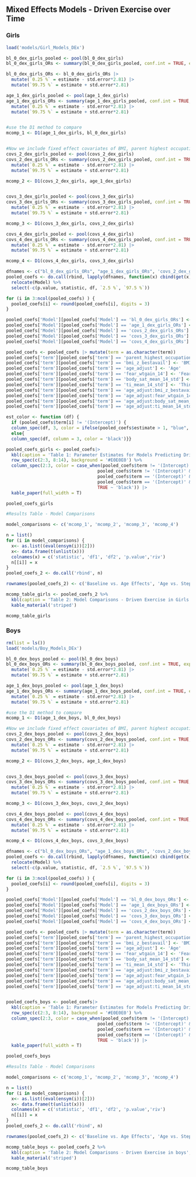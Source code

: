 
## Mixed Effects Models - Driven Exercise over Time

### Girls

```r
load('models/Girl_Models_DEx')

bl_0_dex_girls_pooled <- pool(bl_0_dex_girls)
bl_0_dex_girls_ORs <- summary(bl_0_dex_girls_pooled, conf.int = TRUE, exponentiate = TRUE) 

bl_0_dex_girls_ORs <- bl_0_dex_girls_ORs |>  
  mutate(`0.25 %` = estimate - std.error*2.81) |> 
  mutate(`99.75 %` = estimate + std.error*2.81)

age_1_dex_girls_pooled <- pool(age_1_dex_girls)
age_1_dex_girls_ORs <- summary(age_1_dex_girls_pooled, conf.int = TRUE, exponentiate = TRUE)  |> 
  mutate(`0.25 %` = estimate - std.error*2.81) |> 
  mutate(`99.75 %` = estimate + std.error*2.81)


#use the D1 method to compare 
mcomp_1 <- D1(age_1_dex_girls, bl_0_dex_girls)


#Now we include fixed effect covariates of BMI, parent highest occupation, and eating disorder cogitions at age 14: thin-ideal internalization, body dissatisfaction, and fear of weight gain
covs_2_dex_girls_pooled <- pool(covs_2_dex_girls)
covs_2_dex_girls_ORs <- summary(covs_2_dex_girls_pooled, conf.int = TRUE, exponentiate = TRUE)|> 
  mutate(`0.25 %` = estimate - std.error*2.81) |> 
  mutate(`99.75 %` = estimate + std.error*2.81)

mcomp_2 <- D1(covs_2_dex_girls, age_1_dex_girls)


covs_3_dex_girls_pooled <- pool(covs_3_dex_girls)
covs_3_dex_girls_ORs <- summary(covs_3_dex_girls_pooled, conf.int = TRUE, exponentiate = TRUE)|> 
  mutate(`0.25 %` = estimate - std.error*2.81) |> 
  mutate(`99.75 %` = estimate + std.error*2.81)

mcomp_3 <- D1(covs_3_dex_girls, covs_2_dex_girls)

covs_4_dex_girls_pooled <- pool(covs_4_dex_girls)
covs_4_dex_girls_ORs <- summary(covs_4_dex_girls_pooled, conf.int = TRUE, exponentiate = TRUE)|> 
  mutate(`0.25 %` = estimate - std.error*2.81) |> 
  mutate(`99.75 %` = estimate + std.error*2.81)

mcomp_4 <- D1(covs_4_dex_girls, covs_3_dex_girls)

```


```r

dfnames <- c("bl_0_dex_girls_ORs", "age_1_dex_girls_ORs", 'covs_2_dex_girls_ORs', 'covs_3_dex_girls_ORs', 'covs_4_dex_girls_ORs')
pooled_coefs <- do.call(rbind, lapply(dfnames, function(x) cbind(get(x), Model=x))) |> 
  relocate(Model) %>% 
  select(-c(p.value, statistic, df, `2.5 %`, `97.5 %`))

for (i in 3:ncol(pooled_coefs) ) {
  pooled_coefs[i] <- round(pooled_coefs[i], digits = 3)
}

pooled_coefs['Model'][pooled_coefs['Model'] == 'bl_0_dex_girls_ORs'] <- 'Baseline Model'
pooled_coefs['Model'][pooled_coefs['Model'] == 'age_1_dex_girls_ORs'] <- 'Age Effect Model'
pooled_coefs['Model'][pooled_coefs['Model'] == 'covs_2_dex_girls_ORs'] <- 'Step 1 Covariates'
pooled_coefs['Model'][pooled_coefs['Model'] == 'covs_3_dex_girls_ORs'] <- 'Step 2 Covariates'
pooled_coefs['Model'][pooled_coefs['Model'] == 'covs_4_dex_girls_ORs'] <- 'Step 3 Age x Cov Interactions'

pooled_coefs <- pooled_coefs |> mutate(term = as.character(term))
pooled_coefs['term'][pooled_coefs['term'] == 'parent_highest_occupation'] <- 'Parent SES'
pooled_coefs['term'][pooled_coefs['term'] == 'bmi_z_bestavail'] <- 'BMI Z - Age 13'
pooled_coefs['term'][pooled_coefs['term'] == 'age_adjust'] <- 'Age'
pooled_coefs['term'][pooled_coefs['term'] == 'fear_wtgain_14'] <- 'Fear of Wt Gain - Age 14'
pooled_coefs['term'][pooled_coefs['term'] == 'body_sat_mean_14_std'] <- 'Body Satisifaction - Age 14'
pooled_coefs['term'][pooled_coefs['term'] == 'ti_mean_14_std'] <- 'Thin-ideal Internalization - Age 14'
pooled_coefs['term'][pooled_coefs['term'] == 'age_adjust:bmi_z_bestavail'] <- 'Age x BMI (13)'
pooled_coefs['term'][pooled_coefs['term'] == 'age_adjust:fear_wtgain_14'] <- 'Age x Fear of Wt Gain (14)'
pooled_coefs['term'][pooled_coefs['term'] == 'age_adjust:body_sat_mean_14_std'] <- 'Age x Body Satisfaction (14)'
pooled_coefs['term'][pooled_coefs['term'] == 'age_adjust:ti_mean_14_std'] <- 'Age x Thin-Ideal Internalization (14)'

est_color <- function (df) {
  if (pooled_coefs$term[i] != '(Intercept)') {
  column_spec(df, 3, color = ifelse(pooled_coefs$estimate > 1, "blue", "red"))}
  else{
  column_spec(df, column = 3, color = 'black')}}

pooled_coefs_girls <- pooled_coefs|> 
  kbl(caption = 'Table 1: Parameter Estimates for Models Predicting Driven Exercise in Girls') %>% 
  row_spec(c(2:3, 8:14), background = '#E0E0E0') %>% 
  column_spec(2:3, color = case_when(pooled_coefs$term != '(Intercept)' & pooled_coefs$`0.25 %` > 1  ~ "blue",
                                   pooled_coefs$term != '(Intercept)' & pooled_coefs$`99.75 %`< 1  ~ "red", 
                                   pooled_coefs$term == '(Intercept)' & pooled_coefs$`0.25 %`> 0 ~ "blue",
                                   pooled_coefs$term == '(Intercept)' & pooled_coefs$`99.75 %`< 0  ~ "red",
                                   TRUE ~ 'black')) |> 
  kable_paper(full_width = T)

pooled_coefs_girls

```

```r
#Results Table - Model Comparisons

model_comparisons <- c('mcomp_1', 'mcomp_2', 'mcomp_3', 'mcomp_4')

n = list() 
for (i in model_comparisons) { 
  x<- as.list((eval(ensym(i))[2])) 
  x<- data.frame(t(unlist(x)))
  colnames(x) = c('statistic', 'df1', 'df2', 'p.value','riv')
  n[[i]] = x
}
pooled_coefs_2 <- do.call('rbind', n) 

rownames(pooled_coefs_2) <- c('Baseline vs. Age Effects', 'Age vs. Step 1 Covariates', 'Step 1 vs. Step 2 Covariates', 'Step 2 vs. Age x Covariate Interactions')

mcomp_table_girls <- pooled_coefs_2 %>% 
  kbl(caption = 'Table 2: Model Comparisons - Driven Exercise in Girls', digits = 3) %>% 
  kable_material('striped')

mcomp_table_girls

```

### Boys


```r
rm(list = ls())
load('models/Boy_Models_DEx')

```


```r

bl_0_dex_boys_pooled <- pool(bl_0_dex_boys)
bl_0_dex_boys_ORs <- summary(bl_0_dex_boys_pooled, conf.int = TRUE, exponentiate = TRUE)|> 
  mutate(`0.25 %` = estimate - std.error*2.81) |> 
  mutate(`99.75 %` = estimate + std.error*2.81)

age_1_dex_boys_pooled <- pool(age_1_dex_boys)
age_1_dex_boys_ORs <- summary(age_1_dex_boys_pooled, conf.int = TRUE, exponentiate = TRUE)|> 
  mutate(`0.25 %` = estimate - std.error*2.81) |> 
  mutate(`99.75 %` = estimate + std.error*2.81)

#use the D1 method to compare 
mcomp_1 <- D1(age_1_dex_boys, bl_0_dex_boys)

```


```r

#Now we include fixed effect covariates of BMI, parent highest occupation, and eating disorder cogitions at age 14: thin-ideal internalization, body dissatisfaction, and fear of weight gain
covs_2_dex_boys_pooled <- pool(covs_2_dex_boys)
covs_2_dex_boys_ORs <- summary(covs_2_dex_boys_pooled, conf.int = TRUE, exponentiate = TRUE)|> 
  mutate(`0.25 %` = estimate - std.error*2.81) |> 
  mutate(`99.75 %` = estimate + std.error*2.81)

mcomp_2 <- D1(covs_2_dex_boys, age_1_dex_boys)


covs_3_dex_boys_pooled <- pool(covs_3_dex_boys)
covs_3_dex_boys_ORs <- summary(covs_3_dex_boys_pooled, conf.int = TRUE, exponentiate = TRUE)|> 
  mutate(`0.25 %` = estimate - std.error*2.81) |> 
  mutate(`99.75 %` = estimate + std.error*2.81)

mcomp_3 <- D1(covs_3_dex_boys, covs_2_dex_boys)

covs_4_dex_boys_pooled <- pool(covs_4_dex_boys)
covs_4_dex_boys_ORs <- summary(covs_4_dex_boys_pooled, conf.int = TRUE, exponentiate = TRUE)|> 
  mutate(`0.25 %` = estimate - std.error*2.81) |> 
  mutate(`99.75 %` = estimate + std.error*2.81)

mcomp_4 <- D1(covs_4_dex_boys, covs_3_dex_boys)

```




```r

dfnames <- c("bl_0_dex_boys_ORs", "age_1_dex_boys_ORs", 'covs_2_dex_boys_ORs', 'covs_3_dex_boys_ORs', 'covs_4_dex_boys_ORs')
pooled_coefs <- do.call(rbind, lapply(dfnames, function(x) cbind(get(x), Model=x))) |> 
  relocate(Model) %>% 
  select(-c(p.value, statistic, df, `2.5 %`, `97.5 %`))

for (i in 3:ncol(pooled_coefs) ) {
  pooled_coefs[i] <- round(pooled_coefs[i], digits = 3)
}

pooled_coefs['Model'][pooled_coefs['Model'] == 'bl_0_dex_boys_ORs'] <- 'Baseline Model'
pooled_coefs['Model'][pooled_coefs['Model'] == 'age_1_dex_boys_ORs'] <- 'Age Effect Model'
pooled_coefs['Model'][pooled_coefs['Model'] == 'covs_2_dex_boys_ORs'] <- 'Step 1 Covariates'
pooled_coefs['Model'][pooled_coefs['Model'] == 'covs_3_dex_boys_ORs'] <- 'Step 2 Covariates'
pooled_coefs['Model'][pooled_coefs['Model'] == 'covs_4_dex_boys_ORs'] <- 'Step 3 Age x Cov Interactions'

pooled_coefs <- pooled_coefs |> mutate(term = as.character(term))
pooled_coefs['term'][pooled_coefs['term'] == 'parent_highest_occupation'] <- 'Parent SES'
pooled_coefs['term'][pooled_coefs['term'] == 'bmi_z_bestavail'] <- 'BMI Z - Age 13'
pooled_coefs['term'][pooled_coefs['term'] == 'age_adjust'] <- 'Age'
pooled_coefs['term'][pooled_coefs['term'] == 'fear_wtgain_14'] <- 'Fear of Wt Gain - Age 14'
pooled_coefs['term'][pooled_coefs['term'] == 'body_sat_mean_14_std'] <- 'Body Satisifaction - Age 14'
pooled_coefs['term'][pooled_coefs['term'] == 'ti_mean_14_std'] <- 'Thin-ideal Internalization - Age 14'
pooled_coefs['term'][pooled_coefs['term'] == 'age_adjust:bmi_z_bestavail'] <- 'Age x BMI (13)'
pooled_coefs['term'][pooled_coefs['term'] == 'age_adjust:fear_wtgain_14'] <- 'Age x Fear of Wt Gain (14)'
pooled_coefs['term'][pooled_coefs['term'] == 'age_adjust:body_sat_mean_14_std'] <- 'Age x Body Satisfaction (14)'
pooled_coefs['term'][pooled_coefs['term'] == 'age_adjust:ti_mean_14_std'] <- 'Age x Thin-Ideal Internalization (14)'


pooled_coefs_boys <- pooled_coefs|> 
  kbl(caption = 'Table 1: Parameter Estimates for Models Predicting Driven Exercise in Boys') %>% 
  row_spec(c(2:3, 8:14), background = '#E0E0E0') %>% 
  column_spec(2:3, color = case_when(pooled_coefs$term != '(Intercept)' & pooled_coefs$`0.25 %` > 1  ~ "blue",
                                   pooled_coefs$term != '(Intercept)' & pooled_coefs$`99.75 %`< 1  ~ "red", 
                                   pooled_coefs$term == '(Intercept)' & pooled_coefs$`0.25 %`> 0 ~ "blue",
                                   pooled_coefs$term == '(Intercept)' & pooled_coefs$`99.75 %`< 0  ~ "red",
                                   TRUE ~ 'black')) |> 
  kable_paper(full_width = T)

pooled_coefs_boys

```



```r
#Results Table - Model Comparisons

model_comparisons <- c('mcomp_1', 'mcomp_2', 'mcomp_3', 'mcomp_4')

n = list() 
for (i in model_comparisons) { 
  x<- as.list((eval(ensym(i))[2])) 
  x<- data.frame(t(unlist(x)))
  colnames(x) = c('statistic', 'df1', 'df2', 'p.value','riv')
  n[[i]] = x
}
pooled_coefs_2 <- do.call('rbind', n) 

rownames(pooled_coefs_2) <- c('Baseline vs. Age Effects', 'Age vs. Step 1 Covariates', 'Step 1 vs. Step 2 Covariates', 'Step 2 vs. Age x Covariate Interactions')

mcomp_table_boys <- pooled_coefs_2 %>% 
  kbl(caption = 'Table 2: Model Comparisons - Driven Exercise in boys', digits = 3) %>% 
  kable_material('striped')

mcomp_table_boys

```

